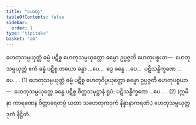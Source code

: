 ```yaml
---
title: "ဟေတု"
tableOfContents: false
sidebar:
  order: 1
type: "tipitaka"
basket: "ab"
---
```



<DynamicBreadcrumb />

<Division number="126">

<Paragraph number="349">
ဟေတုသမ္ပယုတ္တံ ဓမ္မံ ပဋိစ္စ ဟေတုသမ္ပယုတ္တော ဓမ္မော ဥပ္ပဇ္ဇတိ ဟေတုပစ္စယာ—  ဟေတုသမ္ပယုတ္တံ ဧကံ ခန္ဓံ ပဋိစ္စ တယော ခန္ဓာ …ပေ…  ဒွေ ခန္ဓေ …ပေ…  ပဋိသန္ဓိက္ခဏေ …ပေ… . (1)
</Paragraph>

<Paragraph number="350">
ဟေတုသမ္ပယုတ္တံ ဓမ္မံ ပဋိစ္စ ဟေတုဝိပ္ပယုတ္တော ဓမ္မော ဥပ္ပဇ္ဇတိ ဟေတုပစ္စယာ—  ဟေတုသမ္ပယုတ္တေ ခန္ဓေ ပဋိစ္စ စိတ္တသမုဋ္ဌာနံ ရူပံ; ပဋိသန္ဓိက္ခဏေ …ပေ… . (2)
</Paragraph>

<Paragraph number="351">
(ဣမိနာ ကာရဏေန ဝိတ္ထာရေတဗ္ဗံ ယထာ သဟေတုကဒုကံ နိန္နာနာကရဏံ.)

</Paragraph>
</Division>

<Paragraph number="352" type="center">
ဟေတုသမ္ပယုတ္တဒုကံ နိဋ္ဌိတံ.
</Paragraph>